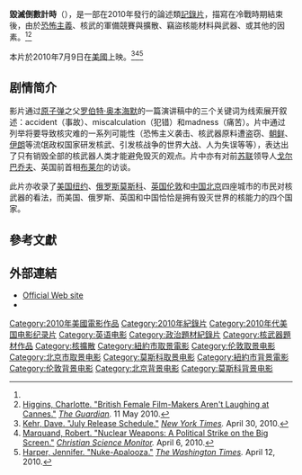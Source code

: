 {{Infobox Film
  | name     = 毀滅倒數計時
  | image      =Countdown to zero poster.jpg
  | image_size = 150px
  | caption  =  Film poster
  | director = [[Lucy_Walker_(director)|Lucy Walker]]<ref name="Kilday">Kilday, Gregg. "Magnolia Picks Up 'Countdown to Zero'." ''[[The_Hollywood_Reporter|The Hollywood Reporter]].'' February 12, 2010.</ref><ref name="Anderson">Anderson, John. "Review: ''Countdown to Zero''." ''[[Daily_Variety|Daily Variety]].'' January 29, 2010.</ref>
  | producer = [[Lawrence_Bender|Lawrence Bender]]<ref name="Kilday" /><ref name="Anderson" />
  | executive producers = [[Participant_Media|Participant Media]]<ref name="Kilday" /><ref name="Anderson" />
  | writer   =
  | starring =
  | narrator = [[加里·奧德曼|加里·奧德曼]]<ref name="Anderson" /> 
  | music    = [[Peter_Golub|Peter Golub]]<ref name="Anderson" />
  | cinematography = Robert Chappell, Gary Clarke, Bryan Donnell, and Nick Higgins<ref name="Anderson" />
  | editing  = Brad Fuller and Brian Johnson<ref name="Anderson" />
  | distributor = [[Magnolia_Pictures|Magnolia Pictures]]
  | released = 2010年7月9日 (美國)
  | runtime  = 90 分鐘<ref name="Anderson" />
  | language = 英語 
  | budget   = 
}}
'''毀滅倒數計時'''（{{lang-en|Countdown to Zero}}），是一部在2010年發行的論述類[[記錄片|記錄片]]，描寫在冷戰時期結束後，由於[[恐怖主義|恐怖主義]]、核武的軍備競賽與擴散、竊盜核能材料與武器、或其他的因素。<ref name="Kilday" /><ref>[http://www.guardian.co.uk/culture/2010/may/11/british-female-film-makers-cannes Higgins, Charlotte. "British Female Film-Makers Aren't Laughing at Cannes."] {{Wayback|url=http://www.guardian.co.uk/culture/2010/may/11/british-female-film-makers-cannes |date=20100515064809 }} ''[[The_Guardian|The Guardian]].'' 11 May 2010.</ref>

本片於2010年7月9日在[[美國|美國]]上映。<ref>[http://www.nytimes.com/2010/05/02/movies/02july.html Kehr, Dave. "July Release Schedule."] {{Wayback|url=http://www.nytimes.com/2010/05/02/movies/02july.html |date=20100524173519 }} ''[[The_New_York_Times|New York Times]].'' April 30, 2010.</ref><ref name="CSMonitor">[http://www.csmonitor.com/World/Global-Issues/2010/0406/Nuclear-weapons-a-political-strike-on-the-big-screen Marquand, Robert. "Nuclear Weapons: A Political Strike on the Big Screen."] {{Wayback|url=http://www.csmonitor.com/World/Global-Issues/2010/0406/Nuclear-weapons-a-political-strike-on-the-big-screen |date=20190522161906 }} ''[[Christian_Science_Monitor|Christian Science Monitor]].'' April 6, 2010.</ref><ref name="Harper">[http://www.washingtontimes.com/news/2010/apr/12/inside-the-beltway/print/ Harper, Jennifer. "Nuke-Apalooza."] {{Wayback|url=http://www.washingtontimes.com/news/2010/apr/12/inside-the-beltway/print/ |date=20121103121935 }} ''[[The_Washington_Times|The Washington Times]].'' April 12, 2010.</ref>

==剧情简介==
影片通过[[原子弹|原子弹]]之父[[罗伯特·奥本海默|罗伯特·奥本海默]]的一篇演讲稿中的三个关键词为线索展开叙述：accident（事故）、miscalculation（犯错）和madness（痛苦）。片中通过列举将要导致核灾难的一系列可能性（恐怖主义袭击、核武器原料遭盗窃、[[朝鲜民主主义人民共和国|朝鲜]]、[[伊朗|伊朗]]等流氓政权国家研发核武、引发核战争的世界大战、人为失误等等），表达出了只有销毁全部的核武器人类才能避免毁灭的观点。片中亦有对前[[苏联|苏联]]领导人[[米哈伊尔·戈尔巴乔夫|戈尔巴乔夫]]、英国前首相[[托尼·布莱尔|布莱尔]]的访谈。

此片亦收录了[[美国|美国]][[纽约|纽约]]、[[俄罗斯|俄罗斯]][[莫斯科|莫斯科]]、[[英国|英国]][[伦敦|伦敦]]和[[中华人民共和国|中国]][[北京|北京]]四座城市的市民对核武器的看法，而美国、俄罗斯、英国和中国恰恰是拥有毁灭世界的核能力的四个国家。

==參考文獻==
<div class="references-small">
<references></references>
</div>

==外部連結==
*[http://www.takepart.com/countdowntozero Official Web site] {{Wayback|url=http://www.takepart.com/countdowntozero |date=20201109021551 }}
*{{imdb title|1572769|Countdown to Zero}}

{{DEFAULTSORT:Countdown to Zero}}
[[Category:2010年美國電影作品|Category:2010年美國電影作品]]
[[Category:2010年紀錄片|Category:2010年紀錄片]]
[[Category:2010年代美国电影纪录片|Category:2010年代美国电影纪录片]]
[[Category:英语电影|Category:英语电影]]
[[Category:政治題材紀錄片|Category:政治題材紀錄片]]
[[Category:核武器題材作品|Category:核武器題材作品]]
[[Category:核擴散|Category:核擴散]]
[[Category:紐約市取景電影|Category:紐約市取景電影]]
[[Category:伦敦取景电影|Category:伦敦取景电影]]
[[Category:北京市取景电影|Category:北京市取景电影]]
[[Category:莫斯科取景电影|Category:莫斯科取景电影]]
[[Category:紐約市背景電影|Category:紐約市背景電影]]
[[Category:伦敦背景电影|Category:伦敦背景电影]]
[[Category:北京背景电影|Category:北京背景电影]]
[[Category:莫斯科背景电影|Category:莫斯科背景电影]]